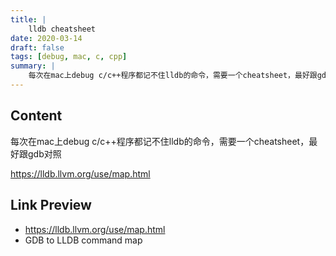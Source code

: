 ```yaml
---
title: |
    lldb cheatsheet
date: 2020-03-14
draft: false
tags: [debug, mac, c, cpp]
summary: |
    每次在mac上debug c/c++程序都记不住lldb的命令，需要一个cheatsheet，最好跟gdb对照
---
```


## Content

每次在mac上debug c/c++程序都记不住lldb的命令，需要一个cheatsheet，最好跟gdb对照

https://lldb.llvm.org/use/map.html

## Link Preview

- https://lldb.llvm.org/use/map.html
- GDB to LLDB command map
